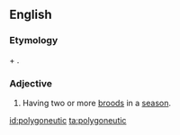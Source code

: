 ==English==

===Etymology===
{{prefix|poly-|lang=en}} + {{etyl|grc|en}} {{m|grc|||offspring}}.

===Adjective===
{{en-adj|-}}

# {{lb|en|zoology}} Having two or more [[brood]]s in a [[season]].

[[id:polygoneutic]]
[[ta:polygoneutic]]